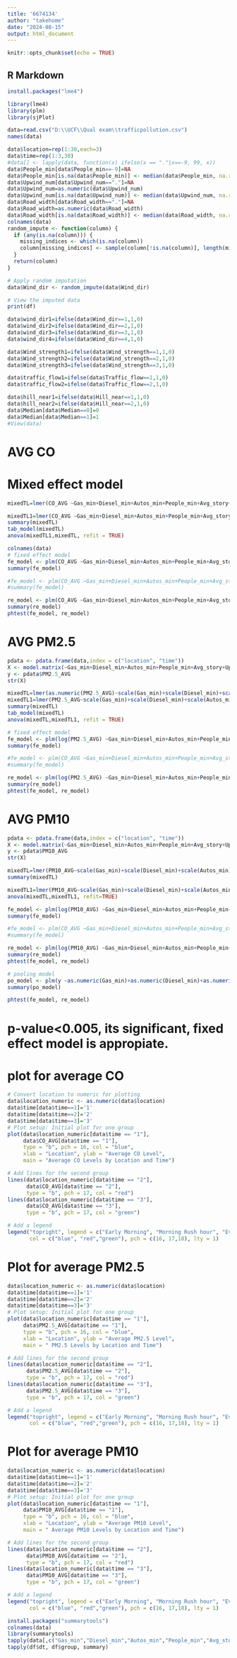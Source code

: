 ---
title: '6674134'
author: "takehome"
date: "2024-08-15"
output: html_document
---

```{r setup, include=FALSE}
knitr::opts_chunk$set(echo = TRUE)
```

## R Markdown
```{r}
install.packages("lme4")

```


```{r}
library(lme4)
library(plm)
library(sjPlot)
```




```{r}
data=read.csv("D:\\UCF\\Qual exam\\trafficpollution.csv")
names(data)
```

```{r}
data$location=rep(1:30,each=3)
data$time=rep(1:3,30)
#data[] <- lapply(data, function(x) ifelse(x == "."|x==-9, 99, x))
data$People_min[data$People_min==-9]=NA
data$People_min[is.na(data$People_min)] <- median(data$People_min, na.rm = TRUE)
data$Upwind_num[data$Upwind_num=="."]=NA
data$Upwind_num=as.numeric(data$Upwind_num)
data$Upwind_num[is.na(data$Upwind_num)] <- median(data$Upwind_num, na.rm = TRUE)
data$Road_width[data$Road_width=="."]=NA
data$Road_width=as.numeric(data$Road_width)
data$Road_width[is.na(data$Road_width)] <- median(data$Road_width, na.rm = TRUE)
colnames(data)
random_impute <- function(column) {
  if (any(is.na(column))) {
    missing_indices <- which(is.na(column))
    column[missing_indices] <- sample(column[!is.na(column)], length(missing_indices), replace = TRUE)
  }
  return(column)
}

# Apply random imputation
data$Wind_dir <- random_impute(data$Wind_dir)

# View the imputed data
print(df)

data$wind_dir1=ifelse(data$Wind_dir==1,1,0)
data$wind_dir2=ifelse(data$Wind_dir==2,1,0)
data$wind_dir3=ifelse(data$Wind_dir==3,1,0)
data$wind_dir4=ifelse(data$Wind_dir==4,1,0)

data$Wind_strength1=ifelse(data$Wind_strength==1,1,0)
data$Wind_strength2=ifelse(data$Wind_strength==2,1,0)
data$Wind_strength3=ifelse(data$Wind_strength==3,1,0)

data$traffic_flow1=ifelse(data$Traffic_flow==1,1,0)
data$traffic_flow2=ifelse(data$Traffic_flow==2,1,0)

data$hill_near1=ifelse(data$Hill_near==1,1,0)
data$hill_near2=ifelse(data$Hill_near==2,1,0)
data$Median[data$Median==0]=0
data$Median[data$Median==1]=1
#View(data)
```


# AVG CO
# Mixed effect model

```{r}
mixedTL=lmer(CO_AVG ~Gas_min+Diesel_min+Autos_min+People_min+Avg_story+Upwind_num+Road_width+Road_lanes+factor(Median)+factor(Stop_traffic)+factor(Upwind_source)+factor(Wind_dir)+factor(Wind_strength)+factor(Traffic_flow)+factor(Hill_near)+factor(Hill)+(1|Period)+(1|location),data=data)

mixedTL1=lmer(CO_AVG ~Gas_min+Diesel_min+Autos_min+People_min+Avg_story+Upwind_num+Road_width+Road_lanes+factor(Median)+factor(Stop_traffic)+factor(Upwind_source)+factor(Wind_dir)+factor(Wind_strength)+factor(Traffic_flow)+factor(Hill_near)+factor(Hill)+(1|Period),data=data)
summary(mixedTL)
tab_model(mixedTL)
anova(mixedTL1,mixedTL, refit = TRUE)
```

```{r}
colnames(data)
# fixed effect model
fe_model <- plm(CO_AVG ~Gas_min+Diesel_min+Autos_min+People_min+Avg_story+Upwind_num+Road_width+Road_lanes+factor(Median)+factor(Stop_traffic)+factor(Upwind_source)+factor(wind_dir1)+factor(wind_dir2)+factor(wind_dir3)+factor(wind_dir4)+factor(Wind_strength1)+factor(Wind_strength2)+factor(Wind_strength3)+factor(traffic_flow1)+factor(traffic_flow2)+factor(hill_near1)+factor(hill_near2)+factor(Hill), data = data,index=c("location", "Period"), model = "within")
summary(fe_model)

#fe_model <- plm(CO_AVG ~Gas_min+Diesel_min+Autos_min+People_min+Avg_story+Upwind_num+Road_width+Road_lanes+as.factor(Median)+factor(Stop_traffic)+factor(Upwind_source)+factor(Wind_dir)+factor(Wind_strength)+factor(Traffic_flow)+factor(Hill_near)+factor(Hill), data = data,index=c("location", "Period"), model = "within")
#summary(fe_model)

re_model <- plm(CO_AVG ~Gas_min+Diesel_min+Autos_min+People_min+Avg_story+Upwind_num+Road_width+Road_lanes+factor(Median)+factor(Stop_traffic)+factor(Upwind_source)+factor(wind_dir1)+factor(wind_dir2)+factor(wind_dir3)+factor(wind_dir4)+factor(Wind_strength1)+factor(Wind_strength2)+factor(Wind_strength3)+factor(traffic_flow1)+factor(traffic_flow2)+factor(hill_near1)+factor(hill_near2)+factor(Hill), data = data,index=c("location", "Period"), model = "random")
summary(re_model)
phtest(fe_model, re_model)
```
# AVG PM2.5


```{r}
pdata <- pdata.frame(data,index = c("location", "time"))
X <- model.matrix(~Gas_min+Diesel_min+Autos_min+People_min+Avg_story+Upwind_num+Road_width+Road_lanes+Median+Stop_traffic+Upwind_source+Hill+wind_dir1+wind_dir2+wind_dir3+wind_dir4+Wind_strength1+Wind_strength2+Wind_strength3+traffic_flow1+traffic_flow2+hill_near1+hill_near2+Hill-1, data = pdata)
y <- pdata$PM2.5_AVG
str(X)
```


```{r}
mixedTL=lmer(as.numeric(PM2.5_AVG)~scale(Gas_min)+scale(Diesel_min)+scale(Autos_min)+scale(People_min)+scale(Avg_story)+scale(Upwind_num)+scale(Road_width)+scale(Road_lanes)+Median+Stop_traffic+Upwind_source+Hill+wind_dir1+wind_dir2+wind_dir3+wind_dir4+Wind_strength1+Wind_strength2+Wind_strength3+traffic_flow1+traffic_flow2+hill_near1+hill_near2+(1|time)+(1|location),data=data)
mixedTL1=lmer(PM2.5_AVG~scale(Gas_min)+scale(Diesel_min)+scale(Autos_min)+scale(People_min)+scale(Avg_story)+scale(Upwind_num)+scale(Road_width)+scale(Road_lanes)+Median+Stop_traffic+Upwind_source+Hill+wind_dir1+wind_dir2+wind_dir3+wind_dir4+Wind_strength1+Wind_strength2+Wind_strength3+traffic_flow1+traffic_flow2+hill_near1+hill_near2+(1|time),data=data)
summary(mixedTL)
tab_model(mixedTL)
anova(mixedTL,mixedTL1, refit = TRUE)
```


```{r}
# fixed effect model
fe_model <- plm(log(PM2.5_AVG) ~Gas_min+Diesel_min+Autos_min+People_min+Avg_story+Upwind_num+Road_width+Road_lanes+factor(Median)+factor(Stop_traffic)+factor(Upwind_source)+factor(wind_dir1)+factor(wind_dir2)+factor(wind_dir3)+factor(wind_dir4)+factor(Wind_strength1)+factor(Wind_strength2)+factor(Wind_strength3)+factor(traffic_flow1)+factor(traffic_flow2)+factor(hill_near1)+factor(hill_near2)+factor(Hill), data = data,index=c("location", "Period"), model = "within")
summary(fe_model)

#fe_model <- plm(CO_AVG ~Gas_min+Diesel_min+Autos_min+People_min+Avg_story+Upwind_num+Road_width+Road_lanes+as.factor(Median)+factor(Stop_traffic)+factor(Upwind_source)+factor(Wind_dir)+factor(Wind_strength)+factor(Traffic_flow)+factor(Hill_near)+factor(Hill), data = data,index=c("location", "Period"), model = "within")
#summary(fe_model)

re_model <- plm(log(PM2.5_AVG) ~Gas_min+Diesel_min+Autos_min+People_min+Avg_story+Upwind_num+Road_width+Road_lanes+factor(Median)+factor(Stop_traffic)+factor(Upwind_source)+factor(wind_dir1)+factor(wind_dir2)+factor(wind_dir3)+factor(wind_dir4)+factor(Wind_strength1)+factor(Wind_strength2)+factor(Wind_strength3)+factor(traffic_flow1)+factor(traffic_flow2)+factor(hill_near1)+factor(hill_near2)+factor(Hill), data = data,index=c("location", "Period"), model = "random")
summary(re_model)
phtest(fe_model, re_model)

```

# AVG PM10



```{r}
pdata <- pdata.frame(data,index = c("location", "time"))
X <- model.matrix(~Gas_min+Diesel_min+Autos_min+People_min+Avg_story+Upwind_num+Road_width+Road_lanes+Median+Stop_traffic+Upwind_source+Hill+wind_dir1+wind_dir2+wind_dir3+wind_dir4+Wind_strength1+Wind_strength2+Wind_strength3+traffic_flow1+traffic_flow2+hill_near1+hill_near2+Hill-1, data = pdata)
y <- pdata$PM10_AVG
str(X)
```


```{r}
mixedTL=lmer(PM10_AVG~scale(Gas_min)+scale(Diesel_min)+scale(Autos_min)+scale(People_min)+scale(Avg_story)+scale(Upwind_num)+scale(Road_width)+scale(Road_lanes)+Median+Stop_traffic+Upwind_source+Hill+wind_dir1+wind_dir2+wind_dir3+wind_dir4+Wind_strength1+Wind_strength2+Wind_strength3+traffic_flow1+traffic_flow2+hill_near1+hill_near2+(1|time)+(1|location),data=data)
summary(mixedTL)

mixedTL1=lmer(PM10_AVG~scale(Gas_min)+scale(Diesel_min)+scale(Autos_min)+scale(People_min)+scale(Avg_story)+scale(Upwind_num)+scale(Road_width)+scale(Road_lanes)+Median+Stop_traffic+Upwind_source+Hill+wind_dir1+wind_dir2+wind_dir3+wind_dir4+Wind_strength1+Wind_strength2+Wind_strength3+traffic_flow1+traffic_flow2+hill_near1+hill_near2+(1|time),data=data)
anova(mixedTL,mixedTL1, refit=TRUE)
```


```{r}
fe_model <- plm(log(PM10_AVG) ~Gas_min+Diesel_min+Autos_min+People_min+Avg_story+Upwind_num+Road_width+Road_lanes+factor(Median)+factor(Stop_traffic)+factor(Upwind_source)+factor(wind_dir1)+factor(wind_dir2)+factor(wind_dir3)+factor(wind_dir4)+factor(Wind_strength1)+factor(Wind_strength2)+factor(Wind_strength3)+factor(traffic_flow1)+factor(traffic_flow2)+factor(hill_near1)+factor(hill_near2)+factor(Hill), data = data,index=c("location", "Period"), model = "within")
summary(fe_model)

#fe_model <- plm(CO_AVG ~Gas_min+Diesel_min+Autos_min+People_min+Avg_story+Upwind_num+Road_width+Road_lanes+as.factor(Median)+factor(Stop_traffic)+factor(Upwind_source)+factor(Wind_dir)+factor(Wind_strength)+factor(Traffic_flow)+factor(Hill_near)+factor(Hill), data = data,index=c("location", "Period"), model = "within")
#summary(fe_model)

re_model <- plm(log(PM10_AVG) ~Gas_min+Diesel_min+Autos_min+People_min+Avg_story+Upwind_num+Road_width+Road_lanes+factor(Median)+factor(Stop_traffic)+factor(Upwind_source)+factor(wind_dir1)+factor(wind_dir2)+factor(wind_dir3)+factor(wind_dir4)+factor(Wind_strength1)+factor(Wind_strength2)+factor(Wind_strength3)+factor(traffic_flow1)+factor(traffic_flow2)+factor(hill_near1)+factor(hill_near2)+factor(Hill), data = data,index=c("location", "Period"), model = "random")
summary(re_model)
phtest(fe_model, re_model)
```



```{r}
# pooling model
po_model <- plm(y ~as.numeric(Gas_min)+as.numeric(Diesel_min)+as.numeric(Autos_min)+as.numeric(People_min)+as.numeric(Avg_story)+as.numeric(Upwind_num)+as.numeric(Road_width)+Road_lanes+Median+Stop_traffic+Upwind_source+Hill+wind_dir1+wind_dir2+wind_dir3+wind_dir4+Wind_strength1+Wind_strength2+Wind_strength3+traffic_flow1+traffic_flow2+hill_near1+hill_near2, data = pdata, model = "pooling")
summary(po_model)
```

```{r}

phtest(fe_model, re_model)

```
# p-value<0.005, its significant, fixed effect model is appropiate. 

# plot for average CO

```{r}


# Convert location to numeric for plotting
data$location_numeric <- as.numeric(data$location)
data$time[data$time==1]='1'
data$time[data$time==2]='2'
data$time[data$time==3]='3'
# Plot setup: Initial plot for one group
plot(data$location_numeric[data$time == "1"], 
     data$CO_AVG[data$time == "1"], 
     type = "b", pch = 16, col = "blue", 
     xlab = "Location", ylab = "Average CO Level",
     main = "Average CO Levels by Location and Time")

# Add lines for the second group
lines(data$location_numeric[data$time == "2"], 
      data$CO_AVG[data$time == "2"], 
      type = "b", pch = 17, col = "red")
lines(data$location_numeric[data$time == "3"], 
      data$CO_AVG[data$time == "3"], 
      type = "b", pch = 17, col = "green")

# Add a legend
legend("topright", legend = c("Early Morning", "Morning Rush hour", "Evening Rush hour"),
       col = c("blue", "red","green"), pch = c(16, 17,18), lty = 1)
```

# Plot for average PM2.5
```{r}
data$location_numeric <- as.numeric(data$location)
data$time[data$time==1]='1'
data$time[data$time==2]='2'
data$time[data$time==3]='3'
# Plot setup: Initial plot for one group
plot(data$location_numeric[data$time == "1"], 
     data$PM2.5_AVG[data$time == "1"], 
     type = "b", pch = 16, col = "blue", 
     xlab = "Location", ylab = "Average PM2.5 Level",
     main = " PM2.5 Levels by Location and Time")

# Add lines for the second group
lines(data$location_numeric[data$time == "2"], 
      data$PM2.5_AVG[data$time == "2"], 
      type = "b", pch = 17, col = "red")
lines(data$location_numeric[data$time == "3"], 
      data$PM2.5_AVG[data$time == "3"], 
      type = "b", pch = 17, col = "green")

# Add a legend
legend("topright", legend = c("Early Morning", "Morning Rush hour", "Evening Rush hour"),
       col = c("blue", "red","green"), pch = c(16, 17,18), lty = 1)
```

# Plot for average PM10
```{r}
data$location_numeric <- as.numeric(data$location)
data$time[data$time==1]='1'
data$time[data$time==2]='2'
data$time[data$time==3]='3'
# Plot setup: Initial plot for one group
plot(data$location_numeric[data$time == "1"], 
     data$PM10_AVG[data$time == "1"], 
     type = "b", pch = 16, col = "blue", 
     xlab = "Location", ylab = "Average PM10 Level",
     main = " Average PM10 Levels by Location and Time")

# Add lines for the second group
lines(data$location_numeric[data$time == "2"], 
      data$PM10_AVG[data$time == "2"], 
      type = "b", pch = 17, col = "red")
lines(data$location_numeric[data$time == "3"], 
      data$PM10_AVG[data$time == "3"], 
      type = "b", pch = 17, col = "green")

# Add a legend
legend("topright", legend = c("Early Morning", "Morning Rush hour", "Evening Rush hour"),
       col = c("blue", "red","green"), pch = c(16, 17,18), lty = 1)
```


```{r}
install.packages("summarytools")
colnames(data)
library(summarytools)
tapply(data[,c("Gas_min","Diesel_min","Autos_min","People_min","Avg_story","Road_width","Road_lanes","Upwind_num")], data$Period,summary)
tapply(df$dt, df$group, summary)
```




